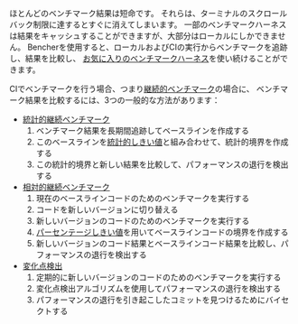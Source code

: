 ほとんどのベンチマーク結果は短命です。
それらは、ターミナルのスクロールバック制限に達するとすぐに消えてしまいます。
一部のベンチマークハーネスは結果をキャッシュすることができますが、大部分はローカルにしかできません。
Bencherを使用すると、ローカルおよびCIの実行からベンチマークを追跡し、結果を比較し、
[お気に入りのベンチマークハーネス][adapters]を使い続けることができます。

CIでベンチマークを行う場合、つまり[継続的ベンチマーク][continuous benchmarking]の場合に、
ベンチマーク結果を比較するには、3つの一般的な方法があります：

- [統計的継続ベンチマーク][statistical continuous benchmarking]
  1. ベンチマーク結果を長期間追跡してベースラインを作成する
  2. このベースラインを[統計的しきい値][thresholds]と組み合わせて、統計的境界を作成する
  3. この統計的境界と新しい結果を比較して、パフォーマンスの退行を検出する
- [相対的継続ベンチマーク][relative continuous benchmarking]
  1. 現在のベースラインコードのためのベンチマークを実行する
  2. コードを新しいバージョンに切り替える
  3. 新しいバージョンのコードのためのベンチマークを実行する
  4. [パーセンテージしきい値][percentage thresholds]を用いてベースラインコードの境界を作成する
  5. 新しいバージョンのコード結果とベースラインコード結果を比較し、パフォーマンスの退行を検出する
- [変化点検出][change point detection]
  1. 定期的に新しいバージョンのコードのためのベンチマークを実行する
  2. 変化点検出アルゴリズムを使用してパフォーマンスの退行を検出する
  3. パフォーマンスの退行を引き起こしたコミットを見つけるためにバイセクトする

[adapters]: /ja/docs/explanation/adapters/
[continuous benchmarking]: /ja/docs/explanation/continuous-benchmarking/
[thresholds]: /ja/docs/explanation/thresholds/
[percentage thresholds]: /ja/docs/explanation/thresholds/#percentage-thresholds

[statistical continuous benchmarking]: #statistical-continuous-benchmarking
[relative continuous benchmarking]: #relative-continuous-benchmarking
[change point detection]: #change-point-detection